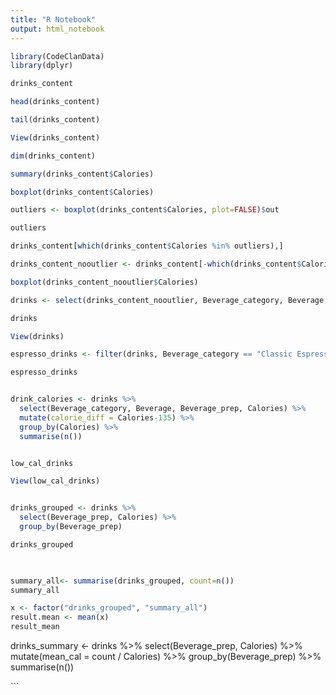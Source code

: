 ```yaml
---
title: "R Notebook"
output: html_notebook
---
```


```r
library(CodeClanData)
library(dplyr)

drinks_content
```
```r
head(drinks_content)
```
```r
tail(drinks_content)
```
```r
View(drinks_content)

```

```r
dim(drinks_content)
```

```r
summary(drinks_content$Calories)

```
```r
boxplot(drinks_content$Calories)
```
```r
outliers <- boxplot(drinks_content$Calories, plot=FALSE)$out

outliers
```
```r
drinks_content[which(drinks_content$Calories %in% outliers),]
```
```r
drinks_content_nooutlier <- drinks_content[-which(drinks_content$Calories %in% outliers),]
```

```r
boxplot(drinks_content_nooutlier$Calories)
```
```r
drinks <- select(drinks_content_nooutlier, Beverage_category, Beverage, Beverage_prep, Calories)
```

```r
drinks
```
```r
View(drinks)
```

```r
espresso_drinks <- filter(drinks, Beverage_category == "Classic Espresso Drinks")

```

```r
espresso_drinks
```

```r
```


```r
drink_calories <- drinks %>%
  select(Beverage_category, Beverage, Beverage_prep, Calories) %>%
  mutate(calorie_diff = Calories-135) %>%
  group_by(Calories) %>%
  summarise(n())
```


```r
```

```r
low_cal_drinks
```
```r
View(low_cal_drinks)
```

```r
```


```r
drinks_grouped <- drinks %>%
  select(Beverage_prep, Calories) %>%
  group_by(Beverage_prep)
```


```r
drinks_grouped

  
```
```r
summary_all<- summarise(drinks_grouped, count=n())
summary_all
```
```r
x <- factor("drinks_grouped", "summary_all")
result.mean <- mean(x)
result_mean
```


drinks_summary <- drinks %>%
  select(Beverage_prep, Calories) %>%
  mutate(mean_cal = count / Calories) %>%
  group_by(Beverage_prep) %>%
  summarise(n())
  


  
```



